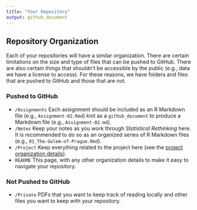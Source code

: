 ```yaml
---
title: "Your Repository"
output: github_document
---
```


## Repository Organization

Each of your repositories will have a similar organization. There are certain limitations on the size and type of files that can be pushed to GitHub. There are also certain things that shouldn't be accessible by the public (e.g., data we have a license to access). For these reasons, we have folders and files that are pushed to GitHub and those that are not.

### Pushed to GitHub

* `/Assignments` Each assignment should be included as an R Markdown file (e.g., `Assignment-02.Rmd`) knit as a `github_document` to produce a Markdown file (e.g., `Assignment-02.md`).
* `/Notes` Keep your notes as you work through *Statistical Rethinking* here. It is recommended to do so as an organized series of R Markdown files (e.g., `01_The-Golem-of-Prague.Rmd`).
* `/Project` Keep everything related to the project here (see the [project organization details](https://github.com/quant-seminar/repo-template/tree/main/Project)).
* `README` This page, with any other organization details to make it easy to navigate your repository.

### Not Pushed to GitHub

* `/Private` PDFs that you want to keep track of reading locally and other files you want to keep with your repository.

